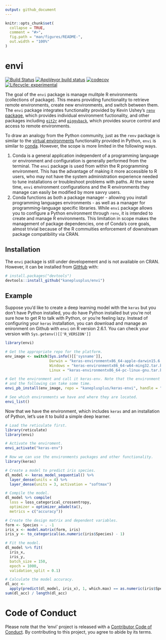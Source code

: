 ```yaml
---
output: github_document
---
```


<!-- README.md is generated from README.Rmd. Please edit that file -->

```r
knitr::opts_chunk$set(
  collapse = TRUE,
  comment = "#>",
  fig.path = "man/figures/README-",
  out.width = "100%"
)
```

# envi

<!-- badges: start -->
[![Build Status](https://travis-ci.org/kaneplusplus/envi.svg?branch=master)](https://travis-ci.org/kaneplusplus/envi)
[![AppVeyor build status](https://ci.appveyor.com/api/projects/status/github/kaneplusplus/envi?branch=master&svg=true)](https://ci.appveyor.com/project/kaneplusplus/envi)
[![codecov](https://codecov.io/gh/kaneplusplus/envi/branch/master/graph/badge.svg)](https://codecov.io/gh/kaneplusplus/envi)
[![Lifecycle: experimental](https://img.shields.io/badge/lifecycle-maturing-blue.svg)](https://www.tidyverse.org/lifecycle/#experimental)
<!-- badges: end -->

The goal of the `envi` package is manage mulitple R environments (collections of package). This means providing functionality to retrieve remote environments, create new environments, and switch between them. The `envi` package integrates functionality provided by Kevin Ushey's [`renv` package](https://rstudio.github.io/renv/articles/renv.html), which provides individual environment fuctionality, and other packages including [`git2r`](https://docs.ropensci.org/git2r/) and [`piggyback`](https://github.com/ropensci/piggyback), which provides source control and access to remote environments.

To draw an analogy from the Python community, just as the `renv` package is similar to the [virtual environments](https://docs.python.org/3/tutorial/venv.html) functionality provided in Python, `envi` is similar to [conda](https://conda.io/en/latest/). However, the scope is more limited in the following ways.

1. Conda is a general application independent of a programming language or environment and configuration is generally performed from the terminal. The `envi` package is used from within the R programming environment. This has the advantage of making it more accessible to R users, who may not have the system administration experience needed to tune installations or troubleshoot problems with paths. At the same time, `envi` environment configurations and the R environments they manage can easily be modified by more savvy users. 
2. Conda functions as both a package manager - allowing you install programming languages environments - as well as a manager for programming-language specific libraries. While `envi` package allows you to configure a Python environment through `renv`, it is intended to create and manage R environments. This limitation in scope makes the management of package dependencies, one of Conda's core goals, almost trivial because of the R commuities enforcement of downstream package compatibility via CRAN.

## Installation

The `envi` package is still under developement and is not available on CRAN. However, it can be installed from [GitHub](https://github.com/) with:

``` r
# install.packages("devtools")
devtools::install_github("kaneplusplus/envi")
```
## Example

Suppose you'd like to create a deep learning model with the `keras` but you don't have Python installed, you do have Python installed but you're not sure how to get R to talk with Python, or you're feeling lazy. Instead of configuring your `keras` installation, you can download and manage an enironment on Github with `envi` on R version 2.6.1. You can check your version with `Sys.getenv()[['R_VERSION']]`

```r
library(envi)

# Get the appropriate repo for the platform.
env_image <- switch(Sys.info()[['sysname']],
                    Darwin = "keras-environmentx86_64-apple-darwin15.6.0.tar.bz2",
                    Windows = "keras-environmentx86_64-w64-ming32.tar.bz2",
                    Linux = "keras-environmentx86_64-pc-linux-gnu.tar.bz2")

# Get the environment and call it keras-env. Note that the environment is big 
# and the following can take some time.
envi_pb_install(env_image, repo = "kaneplusplus/keras-envi", handle = "keras-env")

# See which environments we have and where they are located.
envi_list()
```

Now that we have the environment, which includes `keras` and an installation of Python, let's use it to build a simple deep learner.

```r
# Load the reticulate first.
library(reticulate)
library(envi)

# Activate the enviroment.
envi_activate("keras-env")

# Now we can use the environments packages and other functionality.
library(keras)

# Create a model to predict iris species.
dl_model <- keras_model_sequential() %>%
  layer_dense(units = 4) %>%
  layer_dense(units = 3, activation = "softmax")

# Compile the model.
dl_model %>% compile(
  loss = loss_categorical_crossentropy,
  optimizer = optimizer_adadelta(),
  metrics = c("accuracy"))

# Create the design matrix and dependent variables.
form <- Species ~ . -1
iris_x <- model.matrix(form, iris)
iris_y <- to_categorical(as.numeric(iris$Species) - 1)

# Fit the model.
dl_model %>% fit(
  iris_x,
  iris_y,
  batch_size = 150,
  epoch = 1000,
  validation_split = 0.1)

# Calculate the model accuracy.
dl_acc <-
  apply(predict(dl_model, iris_x), 1, which.max) == as.numeric(iris$Species)
sum(dl_acc) / length(dl_acc)

```

# Code of Conduct 
Please note that the 'envi' project is released with a
[Contributor Code of Conduct](CODE_OF_CONDUCT.md).
By contributing to this project, you agree to abide by its terms.
